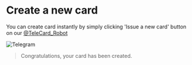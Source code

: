 # Create a new card

You can create card instantly by simply clicking 'Issue a new card' button on our [@TeleCard_Robot](https://t.me/TeleCard_Robot)

![Telegram](https://files-hosdt.vercel.app/TeleCard_Started2.png/)

> Congratulations, your card has been created.